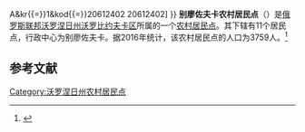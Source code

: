 {{Infobox Settlement
| official_name = 别廖佐夫卡农村居民点
| native_name = Берёзовское сельское поселение
| settlement_type = [[农村居民点|农村居民点]]
| subdivision_type = [[国家|国家]]
| subdivision_type1 = [[州_(俄罗斯)|州]]
| subdivision_type2 = [[区_(苏联)|区]]
| subdivision_name = {{RUS}}
| subdivision_name1 = [[沃罗涅日州|沃罗涅日州]]
| subdivision_name2 = [[沃罗比约夫卡区|沃罗比约夫卡区]]
| seat_type = 行政中心
| seat = 别廖佐夫卡
| population_as_of=2016
| population_footnotes = <ref name=stat />
| population_total = 3759
| coordinates_display = inline,title
| latd = 50.7091583333333 | latm =  | lats =  | latNS = N
| longd = 40.9796111111111 | longm =  | longs =  | longEW = E
| timezone = [[莫斯科时间|MSK]]
| utc_offset = +3
| blank_name = [[俄罗斯市政土地区划代码|OKTMO编码]]
| blank_info = [http://classif.spb.ru/classificators/view/tma.php?st{{=}}A&kr{{=}}1&kod{{=}}20612402 20612402]
}}
'''别廖佐夫卡农村居民点'''（{{lang-ru|Берёзовское сельское поселение}}）是[[俄罗斯联邦|俄罗斯联邦]][[沃罗涅日州|沃罗涅日州]][[沃罗比约夫卡区|沃罗比约夫卡区]]所属的一个[[农村居民点|农村居民点]]。其下辖有11个居民点，行政中心为别廖佐夫卡。据2016年统计，该农村居民点的人口为3759人。<ref name=stat>{{cite web | url = http://www.gks.ru/free_doc/doc_2016/bul_dr/mun_obr2016.rar | title = Численность населения Российской Федерации по муниципальным образованиям на 1 января 2016 года | language = ru | accessdate = 2017-01-02 | archive-date = 2019-05-13 | archive-url = https://web.archive.org/web/20190513150350/http://www.gks.ru/free_doc/doc_2016/bul_dr/mun_obr2016.rar | dead-url = no }}</ref>

== 参考文献 ==
{{reflist}}

{{Russia-stub}}

[[Category:沃罗涅日州农村居民点|Category:沃罗涅日州农村居民点]]